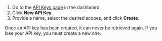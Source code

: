 1. Go to the [API Keys page](https://configs.miruml.com/secrets/api-keys) in the dashboard.
2. Click **New API Key**.
3. Provide a name, select the desired scopes, and click **Create**.

<Warning>
Once an API key has been created, it can never be retrieved again. If you lose your API key, you must create a new one.
</Warning>